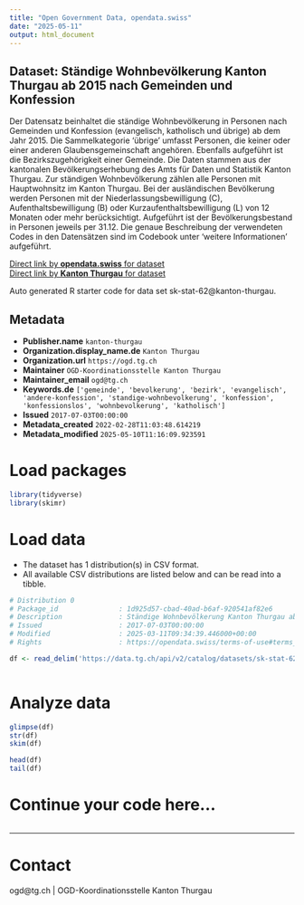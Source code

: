 ```yaml
---
title: "Open Government Data, opendata.swiss"
date: "2025-05-11"
output: html_document
---
```


## Dataset: Ständige Wohnbevölkerung Kanton Thurgau ab 2015 nach Gemeinden und Konfession

Der Datensatz beinhaltet die ständige Wohnbevölkerung in Personen nach Gemeinden und Konfession (evangelisch, katholisch und übrige) ab dem Jahr 2015. Die Sammelkategorie 'übrige' umfasst Personen, die keiner oder einer anderen Glaubensgemeinschaft angehören. Ebenfalls aufgeführt ist die Bezirkszugehörigkeit einer Gemeinde.
Die Daten stammen aus der kantonalen Bevölkerungserhebung des Amts für Daten und Statistik Kanton Thurgau. Zur ständigen Wohnbevölkerung zählen alle Personen mit Hauptwohnsitz im Kanton Thurgau. Bei der ausländischen Bevölkerung werden Personen mit der Niederlassungsbewilligung (C), Aufenthaltsbewilligung (B) oder Kurzaufenthaltsbewilligung (L) von 12 Monaten oder mehr berücksichtigt. Aufgeführt ist der Bevölkerungsbestand in Personen jeweils per 31.12. Die genaue Beschreibung der verwendeten Codes in den Datensätzen sind im Codebook unter 'weitere Informationen' aufgeführt. 

[Direct link by **opendata.swiss** for dataset](https://opendata.swiss/de/dataset/standige-wohnbevolkerung-kanton-thurgau-ab-2015-nach-gemeinden-und-konfession)<br>
[Direct link by **Kanton Thurgau** for dataset](https://data.tg.ch/explore/dataset/sk-stat-62/)

Auto generated R starter code for data set sk-stat-62@kanton-thurgau.

## Metadata

- **Publisher.name** `kanton-thurgau`
- **Organization.display_name.de** `Kanton Thurgau`
- **Organization.url** `https://ogd.tg.ch`
- **Maintainer** `OGD-Koordinationsstelle Kanton Thurgau`
- **Maintainer_email** `ogd@tg.ch`
- **Keywords.de** `['gemeinde', 'bevolkerung', 'bezirk', 'evangelisch', 'andere-konfession', 'standige-wohnbevolkerung', 'konfession', 'konfessionslos', 'wohnbevolkerung', 'katholisch']`
- **Issued** `2017-07-03T00:00:00`
- **Metadata_created** `2022-02-28T11:03:48.614219`
- **Metadata_modified** `2025-05-10T11:16:09.923591`


# Load packages

```r

library(tidyverse)
library(skimr)

```

# Load data

-   The dataset has 1 distribution(s) in CSV format.
-   All available CSV distributions are listed below and can be read into a tibble.

```r

# Distribution 0
# Package_id               : 1d925d57-cbad-40ad-b6af-920541af82e6
# Description              : Ständige Wohnbevölkerung Kanton Thurgau ab 2015 nach Gemeinden und Konfession (csv)
# Issued                   : 2017-07-03T00:00:00
# Modified                 : 2025-03-11T09:34:39.446000+00:00
# Rights                   : https://opendata.swiss/terms-of-use#terms_by

df <- read_delim('https://data.tg.ch/api/v2/catalog/datasets/sk-stat-62/exports/csv?use_labels=true')



```

# Analyze data

```r

glimpse(df)
str(df)
skim(df)

head(df)
tail(df)

```

# Continue your code here...

```r

```

------------------------------------------------------------------------

# Contact

ogd@tg.ch | OGD-Koordinationsstelle Kanton Thurgau
